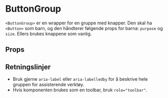 
<Meta of={ButtonGroupStories} />

# ButtonGroup

<ComponentLinkRow
  docsHref="https://design.domstol.no/987b33f71/p/478fdf-buttongroup"
  figmaHref="https://www.figma.com/file/ewqSDmkgqDQ5PyOsRp4V5b/DDS-Komponenter?type=design&node-id=720-39910"
  githubHref="https://github.com/domstolene/designsystem/tree/main/packages/components/src/components/ButtonGroup"
  storybookHref="https://domstolene.github.io/designsystem/?path=/story/dds-components-buttongroup--default"
  withBottomSpacing
/>

`<ButtonGroup>` er en wrapper for en gruppe med knapper. Den skal ha `<Button>` som barn, og den håndterer følgende props for barna: `purpose` og `size`. Ellers brukes knappene som vanlig.

## Props

<Canvas of={ButtonGroupStories.Default} />
<Controls of={ButtonGroupStories.Default} />

## Retningslinjer

- Bruk gjerne `aria-label` eller `aria-labelledby` for å beskrive hele gruppen for assisterende verktøy.
- Hvis komponenten brukes som en toolbar, bruk `role="toolbar"`.
